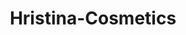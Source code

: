 ---
slug: hristina-cosmetics
link: /projects/hristina-cosmetics/
category: 'projects'
title: Hristina-Cosmetics
publicData: Sep 11th 2020
pagesCount: 10
pages: 
        - page:
            - image: test
            - title: Главная,
        - page:
            - image: test
            - title: Возврат,
        - page:
            - image: test
            - title: Список-желаний,
        - page:
            - image: test
            - title: Оформления-заказа,
        - page:
            - image: test
            - title: Корзина,
        - page:
            - image: test
            - title: Контакты,
        - page:
            - image: test
            - title: О-бренде,
        - page:
            - image: test
            - title: Доставка-оплата,
        - page:
            - image: test
            - title: Страница-товара,
        - page:
            - image: test
            - title: Уход-за-лицом
sortIdx: 110
---